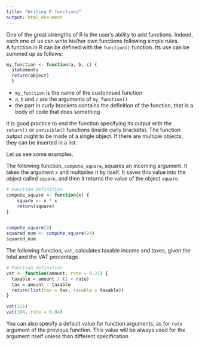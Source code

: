 ```yaml
---
title: "Writing R functions"
output: html_document
---
```


<!--
## Function Object

Functions are one of the most important objects in R.

A function is characterised by an input and an output. The input of the function, i.e. the set of the arguments, can be either null or made of one or more R objects. The output of the function can be either null or a single R object. If the function has to return more than one object, the objects are to be inserted in a list.

The function `ls()` doesn't require any input and returns an output.

```r
ls()
```

The function `rm()` requires an input and doesn't return an output.

```r
foo <- 3
rm(foo)
```

Usually, functions require an input and returns an output.

```r
sum(1:10)
```

The several elements of the input of a function are the arguments of the function. When a function is called the arguments can be declared explicitely or implicitely. The arguments can be explicitely with their name.

```r
sum(c(1, 2, NA), na.rm = TRUE)
```
In the above example, the `na.rm` argument of the `sum()` function is called explicitely.

When arguments are called implicitely, the order of the arguments is fundamental. The third example of the code below returns a wrong result.

```r
rdata <- c(rnorm(100), NA)
quantile(x = rdata, probs = c(0.25, 0.50, 0.75), na.rm = TRUE)
quantile(rdata, c(0.25, 0.50, 0.75), TRUE)
quantile(rdata, TRUE, c(0.25, 0.50, 0.75))
# When arguments are called explicitely, you can change arguments order 
quantile(rdata, na.rm = TRUE, probs = c(0.25, 0.50, 0.75))
```


It is advisable to use the help command of each function to understand not only the arguments which can be used as function inputs, but also the output:
  
```r
help(read.table)
```

or

```r
?read.table
```


## Function Structure

When working with R we all make constant use of functions and, when developing, we create new functions so that functions look like very familiar R objects. Nevertheless, understanding the theory and the rationals underlying R functions may help to create much more efficient and possibly elegant coding.

We can create and assign functions to a variable name as we do with any other object:

```r
f <- function(x, y = 0) {
  z <- x + y
  z
}
```

Eventually, we can delete any function with the usual call to `rm()` or `remove()`

Functions are objects with three basic components: 

* a formal arguments list
* a body
* an environment. 

```r
formals(f)
body(f)
environment(f)
```


### Formals
Formals are the formal arguments of a function.
<!--
Formals are the formal arguments of a function returned as an object of class `pairlist` where a `pairlist` can be thought as something similar to a list with an important difference:

```r
is.null(pairlist())
is.null(list())
```

that is: a `pairlist` of length zero is `NULL` while a `list` is not.


When we call a function, formals arguments can be specified by position or by name and we can mix positional matching with matching by name so that the following are equivalent:

```r

mean(x = 1:5, trim = 0.1)
mean(1:5, trim = 0.1)
mean(x = 1:5, 0.1)
mean(1:5, 0.1)
mean(trim = 0.1, x = 1:5)
```

Along with position and name, we can also specify formals by partial matching so that:

```r
mean(1:5, tr = 0.1)
mean(tr = 0.1, x = 1:5)
```

would work anyway.

Functions formals may also have the construct `symbol = default`, that unless differently specified, forces any argument to be used with its default value.

Specifically, function `mean()` also have a third argument `na.rm` that defaults to `FALSE` and, as a result passing vectors with `NA` values to `mean()` returns `NA`

```r
mean(c(1, 2, NA))
```

While, by specifying `na.rm=TRUE` we get the mean of all non missing elements of vector `x`.

```r
mean(c(1, 2, NA), na.rm = TRUE)
```

The order `R` uses for matching formals against value is:

1. Check for exact match for a named argument
2. Check for a partial match
3. Check for a positional match


### Body of a function

The body of a function is a parsed R statement. In practice, this implies that the body of a function needs to be correct from a formal point of view but no evaluation of the body of a function occurred yet. 

As a result, this function would return an error:

```r
wrong <- function(x) {x =}
```

as its body is not a correct `R` statement.

While this function:

```r
right <- function(x){x+h}
```

is accepted by `R` as is formally correct even thought, except under specific circumstances, will always return an error:

```r
right(x = 2)
```

The body of a function, is usually a collection of statements in braces but it can be a single statement, a symbol or even a constant.

### Environment of a function
Environments are a fundamental concept in R and their knowledge is essential for advanced programming.
<!--
Environments are not threated here, but the following fundamental concepts:

Environments have the following fundamental concepts:

 * The environment of a function is the environment that was active at the time that the function was created. Generally, for user defined function, the Global environment:

    ```r
    f <- function(x){x+1}
    environment(f)
    ```
    or, when a function is defined within a package, the environment associated to that package:

    ```r
    environment(mean)
    ```

 * Objects defined within a function, exists in the environment of the function itself.
 
    ```r
    f <- function(x){x+1}
    x
   ```

## Writing a function
-->

One of the great strengths of R is the user's ability to add functions. Indeed, each one of us can write his/her own functions following simple rules.  
A function in R can be defined with the `function()` function. Its use can be summed up as follows:
  
```r
my_function <- function(a, b, c) {
  statements
  return(object)
  }
```

* `my_function` is the name of the customised function 
* `a`, `b` and `c` are the arguments of `my_function()` 
* the part in curly brackets contains the definition of the function, that is a body of code that does something

It is good practice to end the function specifying its output with the `return()` or `invisible()` functions (inside curly brackets). The function output ought to be made of a single object. If there are multiple objects, they can be inserted in a list. 

Let us see some examples.  

The following function, `compute_square`, squares an incoming argument. It takes the argument `x` and multiplies it by itself. It saves this value into the object called `square`, and then it returns the value of the object `square`.

```r
# Function definition
compute_square <- function(x) {
    square <- x * x
    return(square)
}


compute_square(2)
squared_num <- compute_square(24)
squared_num
```


The following function, `vat`,  calculates taxable income and taxes, given the total and the VAT percentage.

```r
# Function definition
vat <- function(amount, rate = 0.21) {
  taxable = amount / (1 + rate)
  tax = amount - taxable
  return(list(tax = tax, taxable = taxable))
}

vat(121)
vat(104, rate = 0.04)
```

You can also specify a default value for function arguments, as for `rate` argument of the previous function. This value will be always used for the argument itself unless than different specification. 

   
<!--

## Summary
> In this chapter, we showed the most common object types within R. We introduced the main features of each object type and how get a subset of data. Vector is the "basic" object. You can have a numeric, character or logical vector. Matrices are generalisation of vectors. Lists are more complex data type: they collect in a single object several other objects. A factor is a vector-like object used to specify a discrete classification (grouping) of the components of other vectors of the same length. Data frame is a very well-know structure in statistics. It looks like a matrix, but each column can contain different types of data. Its different kinds of information are organised in columns, whereas rows represent different types of observational units. Now that you know the several object types of R, it's time to get your data into the mix. 
In the next chapter, we'll look how to import data into and export data from R from text files, other programs, and database management systems.

-->
